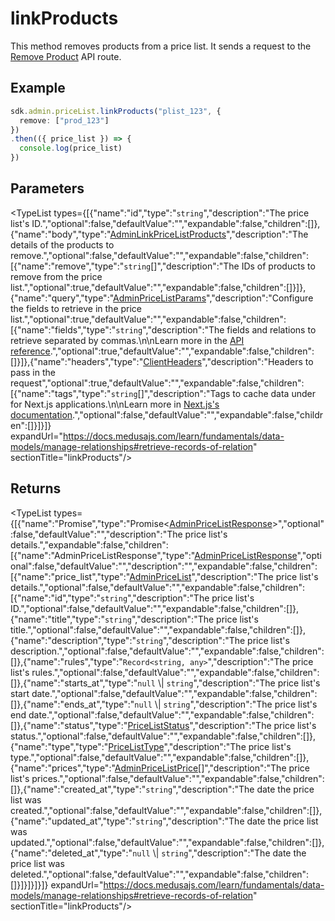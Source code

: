 
# linkProducts

This method removes products from a price list. It sends a request to the
[Remove Product](https://docs.medusajs.com/v2/api/admin#price-lists\_postpricelistsidproducts)
API route.

## Example

```ts
sdk.admin.priceList.linkProducts("plist_123", {
  remove: ["prod_123"]
})
.then(({ price_list }) => {
  console.log(price_list)
})
```

## Parameters

<TypeList types={[{"name":"id","type":"`string`","description":"The price list's ID.","optional":false,"defaultValue":"","expandable":false,"children":[]},{"name":"body","type":"[AdminLinkPriceListProducts](../../../../../types/HttpTypes/interfaces/types.HttpTypes.AdminLinkPriceListProducts/page.mdx)","description":"The details of the products to remove.","optional":false,"defaultValue":"","expandable":false,"children":[{"name":"remove","type":"`string`[]","description":"The IDs of products to remove from the price list.","optional":true,"defaultValue":"","expandable":false,"children":[]}]},{"name":"query","type":"[AdminPriceListParams](../../../../../types/HttpTypes/interfaces/types.HttpTypes.AdminPriceListParams/page.mdx)","description":"Configure the fields to retrieve in the price list.","optional":true,"defaultValue":"","expandable":false,"children":[{"name":"fields","type":"`string`","description":"The fields and relations to retrieve separated by commas.\n\nLearn more in the [API reference](https://docs.medusajs.com/api/store#select-fields-and-relations).","optional":true,"defaultValue":"","expandable":false,"children":[]}]},{"name":"headers","type":"[ClientHeaders](../../../types/js_sdk.admin.ClientHeaders/page.mdx)","description":"Headers to pass in the request","optional":true,"defaultValue":"","expandable":false,"children":[{"name":"tags","type":"`string`[]","description":"Tags to cache data under for Next.js applications.\n\nLearn more in [Next.js's documentation](https://nextjs.org/docs/app/building-your-application/caching#fetch-optionsnexttags-and-revalidatetag).","optional":false,"defaultValue":"","expandable":false,"children":[]}]}]} expandUrl="https://docs.medusajs.com/learn/fundamentals/data-models/manage-relationships#retrieve-records-of-relation" sectionTitle="linkProducts"/>

## Returns

<TypeList types={[{"name":"Promise","type":"Promise&#60;[AdminPriceListResponse](../../../../../types/HttpTypes/interfaces/types.HttpTypes.AdminPriceListResponse/page.mdx)&#62;","optional":false,"defaultValue":"","description":"The price list's details.","expandable":false,"children":[{"name":"AdminPriceListResponse","type":"[AdminPriceListResponse](../../../../../types/HttpTypes/interfaces/types.HttpTypes.AdminPriceListResponse/page.mdx)","optional":false,"defaultValue":"","description":"","expandable":false,"children":[{"name":"price_list","type":"[AdminPriceList](../../../../../types/HttpTypes/interfaces/types.HttpTypes.AdminPriceList/page.mdx)","description":"The price list's details.","optional":false,"defaultValue":"","expandable":false,"children":[{"name":"id","type":"`string`","description":"The price list's ID.","optional":false,"defaultValue":"","expandable":false,"children":[]},{"name":"title","type":"`string`","description":"The price list's title.","optional":false,"defaultValue":"","expandable":false,"children":[]},{"name":"description","type":"`string`","description":"The price list's description.","optional":false,"defaultValue":"","expandable":false,"children":[]},{"name":"rules","type":"`Record<string, any>`","description":"The price list's rules.","optional":false,"defaultValue":"","expandable":false,"children":[]},{"name":"starts_at","type":"`null` \\| `string`","description":"The price list's start date.","optional":false,"defaultValue":"","expandable":false,"children":[]},{"name":"ends_at","type":"`null` \\| `string`","description":"The price list's end date.","optional":false,"defaultValue":"","expandable":false,"children":[]},{"name":"status","type":"[PriceListStatus](../../../../../pricing/types/pricing.PriceListStatus/page.mdx)","description":"The price list's status.","optional":false,"defaultValue":"","expandable":false,"children":[]},{"name":"type","type":"[PriceListType](../../../../../pricing/types/pricing.PriceListType/page.mdx)","description":"The price list's type.","optional":false,"defaultValue":"","expandable":false,"children":[]},{"name":"prices","type":"[AdminPriceListPrice](../../../../../types/HttpTypes/interfaces/types.HttpTypes.AdminPriceListPrice/page.mdx)[]","description":"The price list's prices.","optional":false,"defaultValue":"","expandable":false,"children":[]},{"name":"created_at","type":"`string`","description":"The date the price list was created.","optional":false,"defaultValue":"","expandable":false,"children":[]},{"name":"updated_at","type":"`string`","description":"The date the price list was updated.","optional":false,"defaultValue":"","expandable":false,"children":[]},{"name":"deleted_at","type":"`null` \\| `string`","description":"The date the price list was deleted.","optional":false,"defaultValue":"","expandable":false,"children":[]}]}]}]}]} expandUrl="https://docs.medusajs.com/learn/fundamentals/data-models/manage-relationships#retrieve-records-of-relation" sectionTitle="linkProducts"/>
